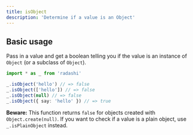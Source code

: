 ```yaml
---
title: isObject
description: 'Determine if a value is an Object'
---
```


## Basic usage

Pass in a value and get a boolean telling you if the value is an instance of `Object` (or a subclass of `Object`).

```ts
import * as _ from 'radashi'

_.isObject('hello') // => false
_.isObject(['hello']) // => false
_.isObject(null) // => false
_.isObject({ say: 'hello' }) // => true
```

**Beware:** This function returns `false` for objects created with `Object.create(null)`. If you want to check if a value is a plain object, use `_.isPlainObject` instead.
